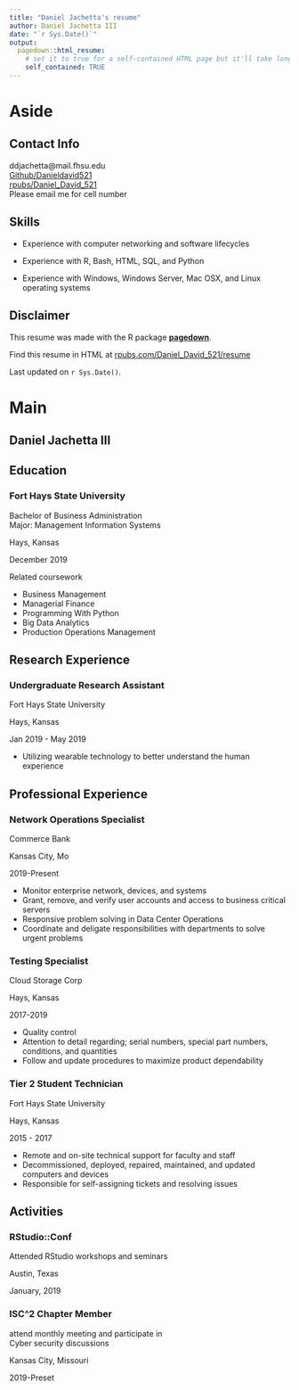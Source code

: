 ```yaml
---
title: "Daniel Jachetta's resume"
author: Daniel Jachetta III
date: "`r Sys.Date()`"
output:
  pagedown::html_resume:
    # set it to true for a self-contained HTML page but it'll take longer to render
    self_contained: TRUE
---
```


Aside
================================================================================

Contact Info {#contact}
--------------------------------------------------------------------------------

<i class="fa fa-envelope"></i> ddjachetta@mail.fhsu.edu   
<i class="fa fa-github"></i>
[Github/Danieldavid521](https://github.com/Danieldavid521)   
<i class="fas fa-chart-area"></i>
[rpubs/Daniel_David_521](http://rpubs.com/Daniel_David_521/)<br/>
<i class="fas fa-phone"></i> Please email me for cell number




Skills {#skills}
-------------------------------------------------------------------


- Experience with computer networking and software lifecycles

- Experience with R, Bash, HTML, SQL, and Python

- Experience with Windows, Windows Server, Mac OSX, and Linux operating systems

Disclaimer {#disclaimer}
--------------------------------------------------------------------------------

This resume was made with the R package [**pagedown**](https://github.com/rstudio/pagedown).

Find this resume in HTML at [rpubs.com/Daniel_David_521/resume](http://rpubs.com/Daniel_David_521/resume)

Last updated on `r Sys.Date()`.


Main
================================================================================

Daniel Jachetta III {#title}
---------------------------------------------------------------------------------


Education {data-icon=graduation-cap data-concise=true}
---------------------------------------------------------------------------------

### Fort Hays State University
Bachelor of Business Administration<br/>
Major: Management Information Systems

Hays, Kansas

December 2019

Related coursework

- Business Management
- Managerial Finance
- Programming With Python
- Big Data Analytics
- Production Operations Management

Research Experience {data-icon=laptop}
---------------------------------------------------------------------------------

### Undergraduate Research Assistant

Fort Hays State University

Hays, Kansas

Jan 2019 - May 2019

- Utilizing wearable technology to better understand the human experience


Professional Experience {data-icon=suitcase}
--------------------------------------------------------------------------------

### Network Operations Specialist

Commerce Bank

Kansas City, Mo

2019-Present


- Monitor enterprise network, devices, and systems
- Grant, remove, and verify user accounts and access to business critical servers
- Responsive problem solving in Data Center Operations 
- Coordinate and deligate responsibilities with departments to solve urgent problems

### Testing Specialist

Cloud Storage Corp

Hays, Kansas

2017-2019


- Quality control
- Attention to detail regarding; serial numbers, special part numbers, conditions, and quantities
- Follow and update procedures to maximize product dependability

### Tier 2 Student Technician

Fort Hays State University

Hays, Kansas

2015 - 2017

- Remote and on-site technical support for faculty and staff
- Decommissioned, deployed, repaired, maintained, and updated computers and devices
- Responsible for self-assigning tickets and resolving issues


Activities {data-icon=project-diagram}
--------------------------------------------------------------------------------
### RStudio::Conf

Attended RStudio workshops and seminars

Austin, Texas

January, 2019

### ISC^2 Chapter Member 

attend monthly meeting and participate in<br/> Cyber security discussions

Kansas City, Missouri

2019-Preset








